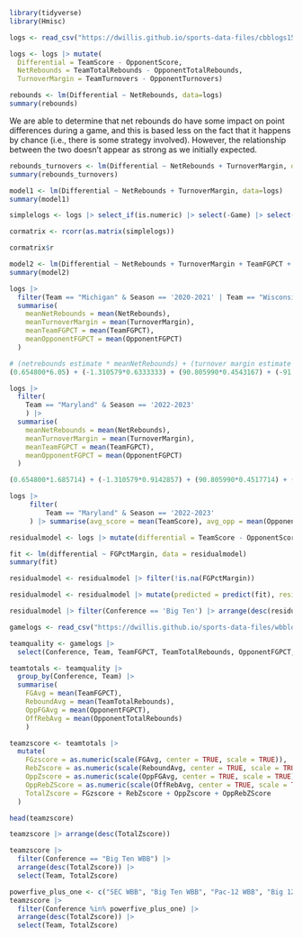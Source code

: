 ```r
library(tidyverse)
library(Hmisc)
```

```r
logs <- read_csv("https://dwillis.github.io/sports-data-files/cbblogs1523.csv")
```

```r
logs <- logs |> mutate(
  Differential = TeamScore - OpponentScore, 
  NetRebounds = TeamTotalRebounds - OpponentTotalRebounds,
  TurnoverMargin = TeamTurnovers - OpponentTurnovers)
```

```r
rebounds <- lm(Differential ~ NetRebounds, data=logs)
summary(rebounds)
```
We are able to determine that net rebounds do have some impact on point differences during a game, and this is based less on the fact that it happens by chance (i.e., there is some strategy involved). However, the relationship between the two doesn't appear as strong as we initially expected.

```r
rebounds_turnovers <- lm(Differential ~ NetRebounds + TurnoverMargin, data=logs)
summary(rebounds_turnovers)
```
```r
model1 <- lm(Differential ~ NetRebounds + TurnoverMargin, data=logs)
summary(model1)
```
```r
simplelogs <- logs |> select_if(is.numeric) |> select(-Game) |> select(Differential, NetRebounds, TurnoverMargin, TeamFGPCT, TeamTotalRebounds, OpponentFGPCT, OpponentTotalRebounds)
```

```r
cormatrix <- rcorr(as.matrix(simplelogs))

cormatrix$r
```

```r
model2 <- lm(Differential ~ NetRebounds + TurnoverMargin + TeamFGPCT + OpponentFGPCT, data=logs)
summary(model2)
```

```r
logs |> 
  filter(Team == "Michigan" & Season == '2020-2021' | Team == "Wisconsin" & Season == '2019-2020' | Team == "Michigan State" & Season == '2018-2019' | Team == "Michigan State" & Season == '2017-2018' | Team == 'Illinois' & Season == '2021-2022' | Team == 'Purdue' & Season == '2022-2023') |> 
  summarise(
    meanNetRebounds = mean(NetRebounds),
    meanTurnoverMargin = mean(TurnoverMargin),
    meanTeamFGPCT = mean(TeamFGPCT),
    meanOpponentFGPCT = mean(OpponentFGPCT)
  )
```

```r
# (netrebounds estimate * meanNetRebounds) + (turnover margin estimate * meanTurnoverMargin) + (TeamFGPCT estimate * meanTeamFGPCT) + (OpponentFGPCT estimate * meanOpponentFGPCT) + Intercept
(0.654800*6.05) + (-1.310579*0.6333333) + (90.805990*0.4543167) + (-91.351310*0.4107167) + 0.287665
```

```r
logs |> 
  filter(
    Team == "Maryland" & Season == '2022-2023'
    ) |> 
  summarise(
    meanNetRebounds = mean(NetRebounds),
    meanTurnoverMargin = mean(TurnoverMargin),
    meanTeamFGPCT = mean(TeamFGPCT),
    meanOpponentFGPCT = mean(OpponentFGPCT)
  )
```

```r
(0.654800*1.685714) + (-1.310579*0.9142857) + (90.805990*0.4517714) + (-91.351310*0.428) + 0.287665
```

```r
logs |> 
     filter(
         Team == "Maryland" & Season == '2022-2023'
     ) |> summarise(avg_score = mean(TeamScore), avg_opp = mean(OpponentScore))
```

```r
residualmodel <- logs |> mutate(differential = TeamScore - OpponentScore, FGPctMargin = TeamFGPCT - OpponentFGPCT)
```

```r
fit <- lm(differential ~ FGPctMargin, data = residualmodel)
summary(fit)
```

```r
residualmodel <- residualmodel |> filter(!is.na(FGPctMargin))

residualmodel <- residualmodel |> mutate(predicted = predict(fit), residuals = residuals(fit))

residualmodel |> filter(Conference == 'Big Ten') |> arrange(desc(residuals)) |> select(Date, Team, Opponent, W_L, differential, FGPctMargin, predicted, residuals)
```

```r
gamelogs <- read_csv("https://dwillis.github.io/sports-data-files/wbblogs23.csv")

teamquality <- gamelogs |> 
  select(Conference, Team, TeamFGPCT, TeamTotalRebounds, OpponentFGPCT, OpponentTotalRebounds)

teamtotals <- teamquality |> 
  group_by(Conference, Team) |> 
  summarise(
    FGAvg = mean(TeamFGPCT), 
    ReboundAvg = mean(TeamTotalRebounds), 
    OppFGAvg = mean(OpponentFGPCT),
    OffRebAvg = mean(OpponentTotalRebounds)
    ) 
```
```r
teamzscore <- teamtotals |> 
  mutate(
    FGzscore = as.numeric(scale(FGAvg, center = TRUE, scale = TRUE)),
    RebZscore = as.numeric(scale(ReboundAvg, center = TRUE, scale = TRUE)),
    OppZscore = as.numeric(scale(OppFGAvg, center = TRUE, scale = TRUE)) * -1,
    OppRebZScore = as.numeric(scale(OffRebAvg, center = TRUE, scale = TRUE)) * -1,
    TotalZscore = FGzscore + RebZscore + OppZscore + OppRebZScore
  )  

head(teamzscore)
```
```r
teamzscore |> arrange(desc(TotalZscore))
```
```r
teamzscore |> 
  filter(Conference == "Big Ten WBB") |> 
  arrange(desc(TotalZscore)) |>
  select(Team, TotalZscore)
```
```r
powerfive_plus_one <- c("SEC WBB", "Big Ten WBB", "Pac-12 WBB", "Big 12 WBB", "ACC WBB", "Big East WBB")
teamzscore |> 
  filter(Conference %in% powerfive_plus_one) |> 
  arrange(desc(TotalZscore)) |>
  select(Team, TotalZscore)
```


